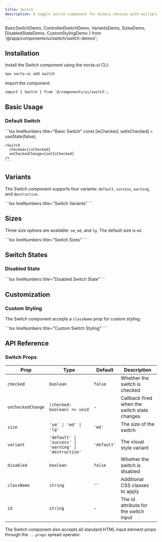 ```yaml
---
title: Switch
description: A toggle switch component for binary choices with multiple variants, sizes and dark mode support
---
```


  BasicSwitchDemo, 
  ControlledSwitchDemo, 
  VariantsDemo, 
  SizesDemo, 
  DisabledStateDemo,
  CustomStylingDemo
} from '@/app/components/ui/switch/switch-demos';

## Installation


<Steps>
<Step>
Install the Switch component using the nocta-ui CLI:

```bash lineNumbers title="Terminal"
npx nocta-ui add switch
```
</Step>
<Step>
Import the component:

```tsx lineNumbers title="Import"
import { Switch } from '@/components/ui/switch';
```
</Step>
</Steps>

## Basic Usage

### Default Switch

<DocsTabs defaultValue="preview">
  <DocsTab value="preview" lineNumbers title="Preview">
    <div className="my-6">
      <BasicSwitchDemo />
    </div>
  </DocsTab>
  <DocsTab value="code" lineNumbers title="Code">
    ```tsx lineNumbers title="Basic Switch"
    const [isChecked, setIsChecked] = useState(false);
    
    <Switch 
      checked={isChecked} 
      onCheckedChange={setIsChecked} 
    />
    ```
  </DocsTab>
</DocsTabs>

## Variants

The Switch component supports four variants: `default`, `success`, `warning`, and `destructive`.

<DocsTabs defaultValue="preview">
  <DocsTab value="preview" lineNumbers title="Preview">
    <div className="my-6">
      <VariantsDemo />
    </div>
  </DocsTab>
  <DocsTab value="code" lineNumbers title="Code">
    ```tsx lineNumbers title="Switch Variants"
    <Switch variant="default" checked={true} />
    <Switch variant="success" checked={true} />
    <Switch variant="warning" checked={true} />
    <Switch variant="destructive" checked={true} />
    ```
  </DocsTab>
</DocsTabs>

## Sizes

Three size options are available: `sm`, `md`, and `lg`. The default size is `md`.

<DocsTabs defaultValue="preview">
  <DocsTab value="preview" lineNumbers title="Preview">
    <div className="my-6">
      <SizesDemo />
    </div>
  </DocsTab>
  <DocsTab value="code" lineNumbers title="Code">
    ```tsx lineNumbers title="Switch Sizes"
    <Switch size="sm" checked={true} />
    <Switch size="md" checked={true} />
    <Switch size="lg" checked={true} />
    ```
  </DocsTab>
</DocsTabs>

## Switch States

### Disabled State

<DocsTabs defaultValue="preview">
  <DocsTab value="preview" lineNumbers title="Preview">
    <DisabledStateDemo />
  </DocsTab>
  <DocsTab value="code" lineNumbers title="Code">
    ```tsx lineNumbers title="Disabled Switch State"
    <Switch disabled={false} />
    <Switch checked={true} disabled={false} />
    <Switch disabled={true} />
    <Switch checked={true} disabled={true} />
    ```
  </DocsTab>
</DocsTabs>

## Customization

### Custom Styling

The Switch component accepts a `className` prop for custom styling:

<DocsTabs defaultValue="preview">
  <DocsTab value="preview" lineNumbers title="Preview">
    <div className="my-6">
      <CustomStylingDemo />
    </div>
  </DocsTab>
  <DocsTab value="code" lineNumbers title="Code">
    ```tsx lineNumbers title="Custom Switch Styling"
    <Switch className="scale-125" checked={true} />
    <Switch className="opacity-75" checked={true} />
    <Switch className="rounded-sm" checked={false} />
    ```
  </DocsTab>
</DocsTabs>

## API Reference

### Switch Props

| Prop | Type | Default | Description |
|------|------|---------|-------------|
| `checked` | `boolean` | `false` | Whether the switch is checked |
| `onCheckedChange` | `(checked: boolean) => void` | - | Callback fired when the switch state changes |
| `size` | `'sm' \| 'md' \| 'lg'` | `'md'` | The size of the switch |
| `variant` | `'default' \| 'success' \| 'warning' \| 'destructive'` | `'default'` | The visual style variant |
| `disabled` | `boolean` | `false` | Whether the switch is disabled |
| `className` | `string` | `''` | Additional CSS classes to apply |
| `id` | `string` | - | The id attribute for the switch input |

The Switch component also accepts all standard HTML input element props through the `...props` spread operator.